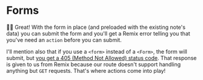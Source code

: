 # Forms

<EpicVideo url="https://www.epicweb.dev/workshops/full-stack-foundations/mutations/building-forms/solution" />

👨‍💼 Great! With the form in place (and preloaded with the existing note's data)
you can submit the form and you'll get a Remix error telling you that you've
need an `action` before you can submit.

I'll mention also that if you use a `<form>` instead of a `<Form>`, the
form will submit, but
[you get a 405 (Method Not Allowed) status code](https://mdn.io/405). That
response is given to us from Remix because our route doesn't support handling
anything but `GET` requests. That's where actions come into play!
